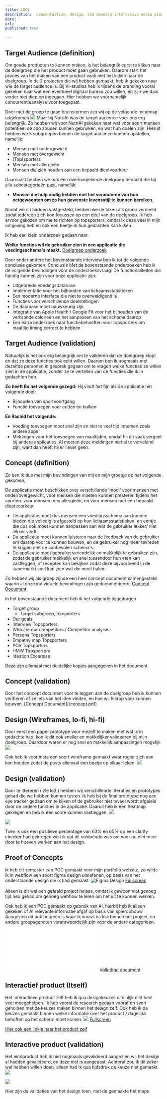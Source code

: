 ```yaml
---
title: LOC1
description:  Conceptualize, design, and develop interactive media products
date: 
url:
published: true

---
```

<h2>Target Audience (definition)</h2>
Om goede producten te kunnen maken, is het belangrijk eerst te kijken naar de doelgroep die het product moet gaan gebruiken. Daarom start het proces van het maken van een product vaak met het kijken naar de doelgroep. In de 2 projecten die wij hebben gemaakt, heb ik gekeken naar wie de target audience is. Bij VI-studios heb ik tijdens de branding vooral gekeken naar wat een eventueel digitaal bureau zou willen, en zijn we daar verder niet diep op ingegaan. Hier hebben we voornamelijk concurrentieanalyse voor toegepast.


Door met de groep te gaan brainstormen zijn wij op de volgende mindmap uitgekomen 
![](/mindmap.png)
Maar bij NutriAI was de target audience voor ons erg belangrijk. Zo hebben wij voor NutriAI gekeken naar wat voor soort mensen potentieel de app zouden kunnen gebruiken, en wat hun doelen zijn. Hieruit hebben we 5 subgroepen binnen de target audience kunnen opstellen, namelijk:

- Mensen met ondergewicht
- Mensen met overgewicht
- (Top)sporters
- Mensen met allergieën
- Mensen die zich houden aan een bepaald dieetvoorkeur

Daarnaast hebben we ook een overkoepelende doelgroep bedacht die bij alle subcategorieën past, namelijk:
- **Mensen die hulp nodig hebben met het veranderen van hun eetgewoonten om zo hun gewenste levensstijl te kunnen bereiken.**

Nadat we dit hadden vastgesteld, hebben we de taken als groep verdeeld zodat iedereen zich kon focussen op een deel van de doelgroep. Ik heb ervoor gekozen om me te richten op topsporters, omdat ik deze veel in mijn omgeving heb en ook een beetje in hun gedachten kan kijken.

Ik heb een klein onderzoek gedaan naar:

**Welke functies wil de gebruiker zien in een applicatie die voedingsschema's maakt.**
[Doelgroep onderzoek](/doelgroep.pdf)

Door onder andere het bovenstaande interview ben ik tot de volgende conclusie gekomen:
Conclusie
Met de bovenstaande onderzoeken heb ik de volgende bevindingen voor de onderzoeksvraag:
De functionaliteiten die handig kunnen zijn voor onze applicatie zijn:
- Uitgebreide voedingsdatabase
- Implementatie voor het bijhouden van lichaamsstatistieken
- Een moderne interface die niet te overweldigend is
- Functies voor verschillende doelstellingen
- De database moet nauwkeurig zijn
- Integratie van Apple Health / Google Fit voor het bijhouden van de verbrande calorieën en het aanpassen van het schema daarop
- Een extra onderzoek naar functiebehoeften voor topsporters om maaltijd timing correct te hebben

<h2>Target Audience (validation)</h2>
Natuurlijk is het ook erg belangrijk om te valideren dat de doelgroep klopt en dat ze deze functies ook echt willen. Daarom ben ik nogmaals met dezelfde personen in gesprek gegaan om te vragen welke functies ze willen zien in de applicatie, zonder ze te vertellen van de functies die ik in gedachten heb.

**Zo heeft Bo het volgende gezegd:**
Hij vindt het fijn als de applicatie het volgende doet:
- Bijhouden van sportvoortgang
- Functie toevoegen voor cutten en bulken

**En Rachid het volgende:**
- Voeding toevoegen moet snel zijn en niet te veel tijd innemen zoals andere apps
- Meldingen voor het toevoegen van maaltijden, omdat hij dit vaak vergeet bij andere applicaties. Al moeten deze meldingen niet al te vervelend zijn, want dan heeft hij er liever geen.



<h2> Concept (definition)	</h2>
Zo ben ik dus met mijn bevindingen van mij en mijn groepje op het volgende gekomen, 

De applicatie moet beschikken over verschillende 'modi' voor mensen met onder/overgewicht, voor mensen die moeten kunnen presteren tijdens het sporten. 
voor mensen men allergieën, en voor mensen met een bepaald dieetvoorkeur

- De applicatie moet dus mensen een voedingsschema aan kunnen bieden die volledig is afgesteld op hun lichaamsstatistieken, en eentje die dus ook moet kunnen aanpassen aan wat de gebruiker lekker/ niet lekker vindt. 
- De applicatie moet kunnen luisteren naar de feedback van de gebruiker om daarop voor te kunnen bouwen, en de gebruiker nog meer tevreden te krijgen met de aanbevolen schema's. 
- De applicatie moet gebruikersvriendelijk en makkelijk te gebruiken zijn, zodat de gebruiker makkelijk en snel tussendoor hun eten kan vastleggen, of recepten kan bekijken zodat deze bijvoorbeeld in de supermarkt snel kan zien wat die moet halen. 

Zo hebben wij als groep zijnde een heel concept document samengesteld waarin al onze individuele bevindingen zijn gedocumenteerd. 
[Concept Document](/concept.pdf)
 
in het bovenstaande document heb ik het volgende bijgedragen 
- Target group
    - Target subgroep, topsporters
- Our goals
- Interview Topsporters
- Who are our competitors / Competitor analyisis
- Persona Topsporters
- Empathy map Topsporters
- POV Topsporters
- HMW Topsporters
- Ideation Excersise



Deze zijn allemaal met duidelijke kopjes aangegeven in het document.


<h2> Concept (validation)	</h2>
Door het concept document voor te leggen aan de doelgroep heb ik kunnen verifieren of ze iets van het idee vinden, en hoe wij hierop voor kunnen bouwen. 
[Concept Document](/concept.pdf)





<h2> Design (Wireframes, lo-fi, hi-fi)	</h2>

Door eerst een paper prototype voor mezelf te maken met wat ik in gedachte had, kon ik dit ook sneller en makkelijker valideeren bij mijn doelgroep. Daardoor waren er nog snel en makkelijk aanpassingen mogelijk 
![](/paperproto.png)


Ook heb ik voor insta een soort wireframe gemaakt waar rogier zich aan kon houden zodat de posts allemaal een beetje op elkaar leken. 
![](/instaproto.png)



<h2> Design (validation) </h2>

Door te ittereren ( zie lo3 ) hebben wij verschillende itteraties en prototypes gehad die we hebben kunnen testen. Ik heb bij de final prototype nog een eye tracker gedaan om te kijken of de gebruiker niet teveel wordt afgeleid door de andere functies in de applicatie. 
Daaruit heb ik een heatmap gekregen en heb ik een score kunnen vastleggen. 
![](/iphone.jpg)

![](/startscherm.jpg)

Toen ik ook een positieve percentage van 63% en 65% op een clarity checker had gekregen wist ik dat dit voldoende was om voor nu niet meer door te hoeven werken aan het design.


	
<h2> Proof of Concepts </h2>    

ik heb dit semester een POC gemaakt voor mijn portfolio website, zo wilde ik in webflow een soort figma design uitoefenen, op basis van het onderstaande design die ik had gemaakt. ![Figma Design](/figmadesign.png)
[Fullscreen](/figmadesign.png)
<br> </br>
Alleen is dit wel een gefaald project helaas, omdat ik gewoon niet genoeg tijd heb gehad om genoeg webflow te leren om het uit te kunnen werken. 

Ook heb ik een POC gemaakt op gebruik van AI, hierbij heb ik alleen gekeken of AI relevante informatie afgaf op basis van spieropbouw. Aangezien dit ook hetgeen is waar ik vooral na kijk binnen het project, en andere groepsgenoten verantwoordelijk zijn voor de andere categorieen. 
![](/POCAI.pdf)
[Volledige document](/POCAI.pdf)

	

 <h2>Interactief product (Itself)	</h2>

 Het interactieve product zelf heb ik qua designkeuzes uiteinlijk niet heel veel meegeholpen. Ik heb vooral de research gedaan vooraf en sven geholpen met de keuzes maken binnen het design zelf. Ook heb ik de keuzes gemaakt binnen welke informatie over het product / dagelijks behoften op het scherm moet komen.
 ![](/3totalproject.png)
[Fullscreen](/3totalproject.png)

[Hier ook een linkje naar het product zelf](https://i488518.hera.fontysict.net/vi-studio/index.html)


 <h2>Interactive product (validation) </h2>

Het eindproduct heb ik niet nogmaals gevalideerd aangezien wij het design al hadden gevalideerd, en deze niet is aangepast. Achteraf zou ik dit zeker wel hebben willen doen, alleen had ik qua tijdsdruk de keuze niet gemaakt. 
![](/iphone.jpg)

![](/startscherm.jpg)

Hier zijn de validaties van het design toen, met de gemaakte het maps 